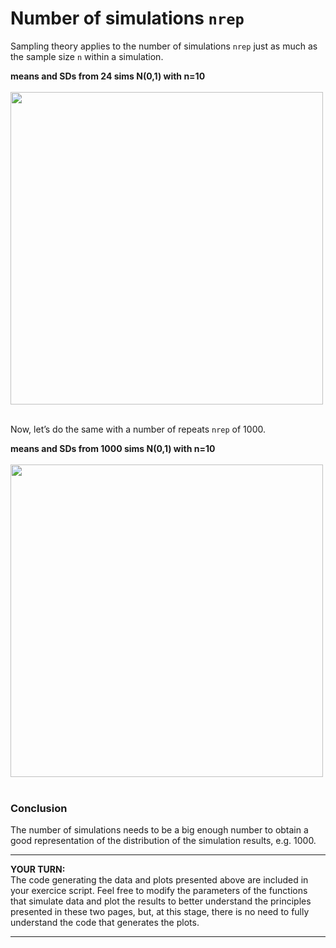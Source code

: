 # Number of simulations `nrep`

Sampling theory applies to the number of simulations `nrep` just as much as the sample size `n` within a simulation.

**means and SDs from 24 sims N(0,1) with n=10**  
<br/>
<img src="../assets/musd-24-10-N01.png" width="500">  
<br/>

Now, let's do the same with a number of repeats `nrep` of 1000.  

**means and SDs from 1000 sims N(0,1) with n=10**   
<br/>
<img src="../assets/1000hist10N01.png" width="500">  
<br/>


### Conclusion  
The number of simulations needs to be a big enough number to obtain a good representation of the distribution of the simulation results, e.g. 1000. 

***

**YOUR TURN:**  
The code generating the data and plots presented above are included in your exercice script. Feel free to modify the parameters of the functions that simulate data and plot the results to better understand the principles presented in these two pages, but, at this stage, there is no need to fully understand the code that generates the plots.

***

